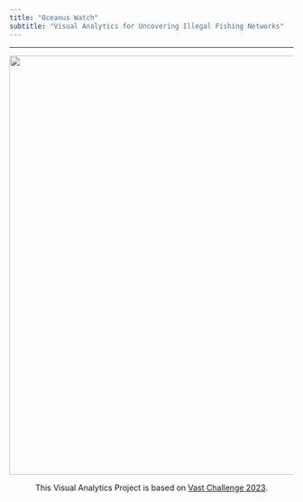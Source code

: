 ```yaml
---
title: "Oceanus Watch"
subtitle: "Visual Analytics for Uncovering Illegal Fishing Networks"
---
```


------------------------------------------------------------------------

![](images/cover.jpg){fig-align="center" width="743"}

<center>This Visual Analytics Project is based on [Vast Challenge 2023](https://vast-challenge.github.io/2023/).</center>
